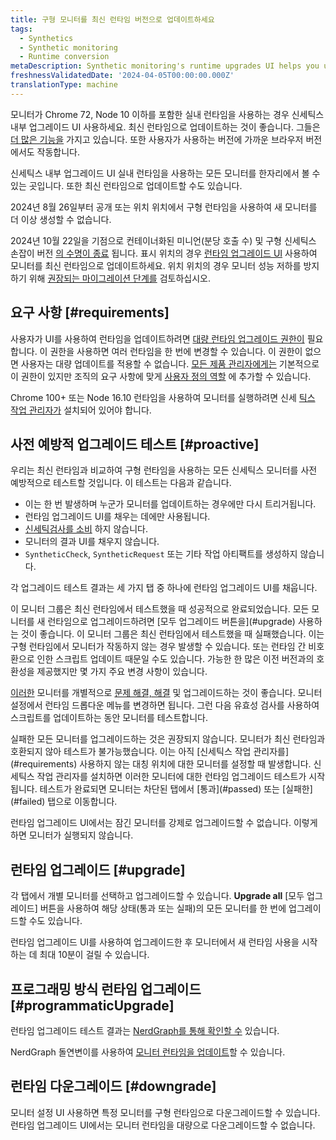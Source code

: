 ```yaml
---
title: 구형 모니터를 최신 런타임 버전으로 업데이트하세요
tags:
  - Synthetics
  - Synthetic monitoring
  - Runtime conversion
metaDescription: Synthetic monitoring's runtime upgrades UI helps you update legacy monitors to the latest runtimes.
freshnessValidatedDate: '2024-04-05T00:00:00.000Z'
translationType: machine
---
```


모니터가 Chrome 72, Node 10 이하를 포함한 실내 런타임을 사용하는 경우 신세틱스 내부 업그레이드 UI 사용하세요. 최신 런타임으로 업데이트하는 것이 좋습니다. 그들은 [더 많은 기능을](/docs/synthetics/synthetic-monitoring/using-monitors/new-runtime/) 가지고 있습니다. 또한 사용자가 사용하는 버전에 가까운 브라우저 버전에서도 작동합니다.

신세틱스 내부 업그레이드 UI 실내 런타임을 사용하는 모든 모니터를 한자리에서 볼 수 있는 곳입니다. 또한 최신 런타임으로 업데이트할 수도 있습니다.

<Callout variant="important">
  2024년 8월 26일부터 공개 또는 위치 위치에서 구형 런타임을 사용하여 새 모니터를 더 이상 생성할 수 없습니다.

  2024년 10월 22일을 기점으로 컨테이너화된 미니언(분당 호출 수) 및 구형 신세틱스 손잡이 버전 [의 수명이 종료](/whats-new/2024/04/whats-new-04-09-eol-synthetics-runtime-cpm) 됩니다. 표시 위치의 경우 [런타임 업그레이드 UI](/docs/synthetics/synthetic-monitoring/using-monitors/runtime-upgrade-ui/) 사용하여 모니터를 최신 런타임으로 업데이트하세요. 위치 위치의 경우 모니터 성능 저하를 방지하기 위해 [권장되는 마이그레이션 단계를](/docs/synthetics/synthetic-monitoring/private-locations/job-manager-transition-guide/#monitorMigration) 검토하십시오.
</Callout>

## 요구 사항 [#requirements]

사용자가 UI를 사용하여 런타임을 업데이트하려면 [대량 런타임 업그레이드 권한이](/docs/accounts/accounts-billing/new-relic-one-user-management/user-permissions/#synthetics) 필요합니다. 이 권한을 사용하면 여러 런타임을 한 번에 변경할 수 있습니다. 이 권한이 없으면 사용자는 대량 업데이트를 적용할 수 없습니다. [모든 제품 관리자에게는](/docs/accounts/accounts-billing/new-relic-one-user-management/user-management-concepts/#standard-roles) 기본적으로 이 권한이 있지만 조직의 요구 사항에 맞게 [사용자 정의 역할](/docs/accounts/accounts-billing/new-relic-one-user-management/user-management-concepts/#roles) 에 추가할 수 있습니다.

Chrome 100+ 또는 Node 16.10 런타임을 사용하여 모니터를 실행하려면 신세 [틱스](/docs/synthetics/synthetic-monitoring/private-locations/private-locations-overview-monitor-internal-sites-add-new-locations/) [작업 관리자가](/docs/synthetics/synthetic-monitoring/private-locations/job-manager-transition-guide/) 설치되어 있어야 합니다.

## 사전 예방적 업그레이드 테스트 [#proactive]

우리는 최신 런타임과 비교하여 구형 런타임을 사용하는 모든 신세틱스 모니터를 사전 예방적으로 테스트할 것입니다. 이 테스트는 다음과 같습니다.

* 이는 한 번 발생하며 누군가 모니터를 업데이트하는 경우에만 다시 트리거됩니다.
* 런타임 업그레이드 UI를 채우는 데에만 사용됩니다.
* [신세틱검사를 소비](/docs/synthetics/synthetic-monitoring/getting-started/monitor-limits/#edition-limits) 하지 않습니다.
* 모니터의 결과 UI를 채우지 않습니다.
* `SyntheticCheck`, `SyntheticRequest` 또는 기타 작업 아티팩트를 생성하지 않습니다.

각 업그레이드 테스트 결과는 세 가지 탭 중 하나에 런타임 업그레이드 UI를 채웁니다.

<Collapser id="passed" title="합격">
  이 모니터 그룹은 최신 런타임에서 테스트했을 때 성공적으로 완료되었습니다. 모든 모니터를 새 런타임으로 업그레이드하려면 [모두 업그레이드 버튼을](#upgrade) 사용하는 것이 좋습니다.
</Collapser>

<Collapser id="failed" title="실패한">
  이 모니터 그룹은 최신 런타임에서 테스트했을 때 실패했습니다. 이는 구형 런타임에서 모니터가 작동하지 않는 경우 발생할 수 있습니다. 또는 런타임 간 비호환으로 인한 스크립트 업데이트 때문일 수도 있습니다. 가능한 한 많은 이전 버전과의 호환성을 제공했지만 몇 가지 주요 변경 사항이 있습니다.

  [이러한](/docs/synthetics/synthetic-monitoring/using-monitors/new-runtime/#runtime-convert) 모니터를 개별적으로 [문제 해결, 해결](/docs/synthetics/synthetic-monitoring/troubleshooting/runtime-upgrade-troubleshooting/) 및 업그레이드하는 것이 좋습니다. 모니터 설정에서 런타임 드롭다운 메뉴를 변경하면 됩니다. 그런 다음 유효성 검사를 사용하여 스크립트를 업데이트하는 동안 모니터를 테스트합니다.

  <Callout variant="tip">
    실패한 모든 모니터를 업그레이드하는 것은 권장되지 않습니다.
  </Callout>
</Collapser>

<Collapser id="blocked" title="막힌">
  모니터가 최신 런타임과 호환되지 않아 테스트가 불가능했습니다. 이는 아직 [신세틱스 작업 관리자를](#requirements) 사용하지 않는 대칭 위치에 대한 모니터를 설정할 때 발생합니다. 신세틱스 작업 관리자를 설치하면 이러한 모니터에 대한 런타임 업그레이드 테스트가 시작됩니다. 테스트가 완료되면 모니터는 차단된 탭에서 [통과](#passed) 또는 [실패한](#failed) 탭으로 이동합니다.

  런타임 업그레이드 UI에서는 잠긴 모니터를 강제로 업그레이드할 수 없습니다. 이렇게 하면 모니터가 실행되지 않습니다.
</Collapser>

## 런타임 업그레이드 [#upgrade]

각 탭에서 개별 모니터를 선택하고 업그레이드할 수 있습니다. **Upgrade all** \[모두 업그레이드] 버튼을 사용하여 해당 상태(통과 또는 실패)의 모든 모니터를 한 번에 업그레이드할 수도 있습니다.

런타임 업그레이드 UI를 사용하여 업그레이드한 후 모니터에서 새 런타임 사용을 시작하는 데 최대 10분이 걸릴 수 있습니다.

## 프로그래밍 방식 런타임 업그레이드 [#programmaticUpgrade]

런타임 업그레이드 테스트 결과는 [NerdGraph를 통해 확인할 수](https://docs.newrelic.com/docs/apis/nerdgraph/examples/nerdgraph-synthetics-tutorial/#query-runtime-upgrade-status) 있습니다.

NerdGraph 돌연변이를 사용하여 [모니터 런타임을 업데이트](https://docs.newrelic.com/docs/apis/nerdgraph/examples/nerdgraph-synthetics-tutorial/#upgrade-monitor-runtime)할 수 있습니다.

## 런타임 다운그레이드 [#downgrade]

모니터 설정 UI 사용하면 특정 모니터를 구형 런타임으로 다운그레이드할 수 있습니다. 런타임 업그레이드 UI에서는 모니터 런타임을 대량으로 다운그레이드할 수 없습니다.